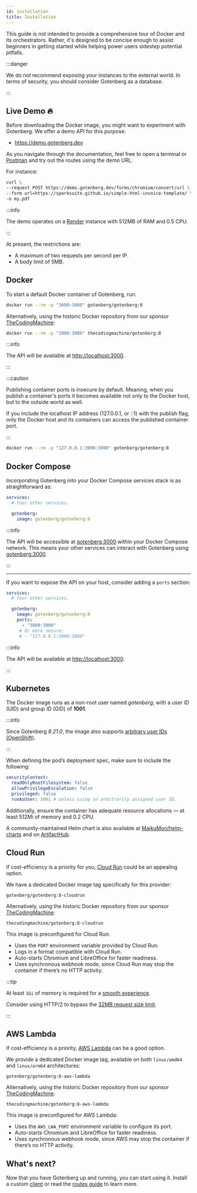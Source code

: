 ```yaml
---
id: installation
title: Installation
---
```


This guide is not intended to provide a comprehensive tour of Docker and its orchestrators. Rather, it's designed to
be concise enough to assist beginners in getting started while helping power users sidestep potential pitfalls.

:::danger

We do not recommend exposing your instances to the external world. In terms of security, you should consider Gotenberg
as a database.

:::

## Live Demo 🔥

Before downloading the Docker image, you might want to experiment with Gotenberg. We offer a demo API for this purpose:

* https://demo.gotenberg.dev

As you navigate through the documentation, feel free to open a terminal or [Postman](https://www.postman.com/) and try
out the routes using the demo URL.

For instance:

```bash
curl \
--request POST https://demo.gotenberg.dev/forms/chromium/convert/url \
--form url=https://sparksuite.github.io/simple-html-invoice-template/ \
-o my.pdf
```

:::info

The demo operates on a [Render](https://render.com) instance with 512MB of RAM and 0.5 CPU.

:::

At present, the restrictions are:

* A maximum of two requests per second per IP.
* A body limit of 5MB.

## Docker

To start a default Docker container of Gotenberg, run:

```bash
docker run --rm -p "3000:3000" gotenberg/gotenberg:8
```

Alternatively, using the historic Docker repository from our sponsor [TheCodingMachine](https://www.thecodingmachine.com):

```bash
docker run --rm -p "3000:3000" thecodingmachine/gotenberg:8
```

:::info

The API will be available at [http://localhost:3000](http://localhost:3000).

:::

:::caution

Publishing container ports is insecure by default. Meaning, when you publish a container's ports it becomes available not only to the Docker host, but to the outside world as well.

If you include the localhost IP address (127.0.0.1, or ::1) with the publish flag, only the Docker host and its containers can access the published container port.

:::

```bash
docker run --rm -p "127.0.0.1:3000:3000" gotenberg/gotenberg:8
```

## Docker Compose

Incorporating Gotenberg into your Docker Compose services stack is as straightforward as:

```yaml title="compose.yaml"
services:
  # Your other services.

  gotenberg:
    image: gotenberg/gotenberg:8
```

:::info


The API will be accessible at [gotenberg:3000](http://gotenberg:3000) within your Docker Compose network.
This means your other services can interact with Gotenberg using [gotenberg:3000](http://gotenberg:3000).

:::

---

If you want to expose the API on your host, consider adding a `ports` section:

```yaml title="compose.yaml"
services:
  # Your other services.

  gotenberg:
    image: gotenberg/gotenberg:8
    ports:
      - "3000:3000"
     # Or more secure:
     # - "127.0.0.1:3000:3000"
```

:::info

The API will be available at [http://localhost:3000](http://localhost:3000).

:::

## Kubernetes

The Docker image runs as a non-root user named *gotenberg*, with a user ID (UID) and group ID (GID) of **1001**.

:::info

Since Gotenberg *8.21.0*, the image also supports [arbitrary user IDs (OpenShift)](https://docs.redhat.com/en/documentation/openshift_container_platform/4.15/html/images/creating-images#enable-images-for-source-to-image_create-images).

:::

When defining the pod’s deployment spec, make sure to include the following:

```yaml
securityContext:
  readOnlyRootFilesystem: false
  allowPrivilegeEscalation: false
  privileged: false
  runAsUser: 1001 # unless using an arbitrarily assigned user ID.
```

Additionally, ensure the container has adequate resource allocations — at least 512Mi of memory and 0.2 CPU.

A community-maintained Helm chart is also available at [MaikuMori/helm-charts](https://github.com/MaikuMori/helm-charts) and on
[ArtifactHub](https://artifacthub.io/packages/helm/maikumori/gotenberg).

## Cloud Run

If cost-efficiency is a priority for you, [Cloud Run](https://cloud.google.com/run) could be an appealing option.

We have a dedicated Docker image tag specifically for this provider:

```
gotenberg/gotenberg:8-cloudrun
```

Alternatively, using the historic Docker repository from our sponsor [TheCodingMachine](https://www.thecodingmachine.com):

```
thecodingmachine/gotenberg:8-cloudrun
```

This image is preconfigured for Cloud Run:

* Uses the `PORT` environment variable provided by Cloud Run.
* Logs in a format compatible with Cloud Run.
* Auto-starts Chromium and LibreOffice for faster readiness.
* Uses synchronous webhook mode, since Cloud Run may stop the container if there’s no HTTP activity.

:::tip

At least `1Gi` of memory is required for a [smooth experience](https://github.com/gotenberg/gotenberg/issues/950#issuecomment-2329228662).

Consider using HTTP/2 to bypass the [32MB request size limit](https://cloud.google.com/run/quotas?hl=en).

:::

## AWS Lambda

If cost-efficiency is a priority, [AWS Lambda](https://docs.aws.amazon.com/lambda) can be a good option.

We provide a dedicated Docker image tag, available on both `linux/amd64` and `linux/arm64` architectures:

```
gotenberg/gotenberg:8-aws-lambda
```

Alternatively, using the historic Docker repository from our sponsor [TheCodingMachine](https://www.thecodingmachine.com):

```
thecodingmachine/gotenberg:8-aws-lambda
```

This image is preconfigured for AWS Lambda:

* Uses the `AWS_LWA_PORT` environment variable to configure its port.
* Auto-starts Chromium and LibreOffice for faster readiness.
* Uses synchronous webhook mode, since AWS may stop the container if there’s no HTTP activity.

## What's next?

Now that you have Gotenberg up and running, you can start using it. Install a custom [client](clients) or
read the [routes guide](/docs/routes) to learn more.
